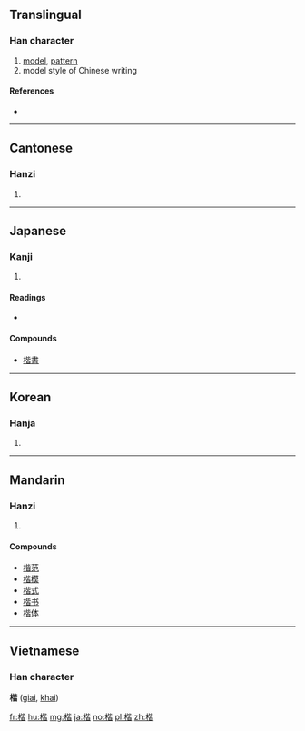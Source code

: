 ==Translingual==

===Han character===
{{Han char|rn=75|rad=木|as=09|sn=13|four=41961|canj=DPPA}}

# [[model]], [[pattern]]
# model style of Chinese writing

====References====
* {{Han ref|kx=0542.050|dkj=15185|dj=0930.010|hdz=21246.130|uh=6977|ud=26999|bh=B7A2|bd=47010}}

----

==Cantonese==

===Hanzi===
{{yue-hanzi|jyut=|y=gaai1, kaai2}}

# {{defn|lang=yue|sort=木09}}

----

==Japanese==

===Kanji===
{{ja-kanji|grade=|rs=木09}}

# {{defn|lang=ja|sort=木09}}

====Readings====
* {{ja-readings|on=[[かい]] (kai)|kun=[[かた]] (kata), [[のっとる]] (nottoru), [[ただしい]] (tadashii)}}

====Compounds====
* [[楷書]]

----

==Korean==

===Hanja===
{{ko-hanja|hangeul=해|eumhun=|rv=hae|mr=hae|y=hay}}

# {{defn|lang=ko|sort=木09}}

----

==Mandarin==

===Hanzi===
{{cmn-hanzi|pin=[[jiē]] ([[jie1]]), [[kǎi]] ([[kai3]])|wg=k'ai<sup>3</sup>}}

# {{defn|lang=cmn|sort=木09}}

====Compounds====
* [[楷范]]
* [[楷模]]
* [[楷式]]
* [[楷书]]
* [[楷体]]

----

==Vietnamese==

===Han character===
'''楷''' ([[giai]], [[khai]])

[[fr:楷]]
[[hu:楷]]
[[mg:楷]]
[[ja:楷]]
[[no:楷]]
[[pl:楷]]
[[zh:楷]]